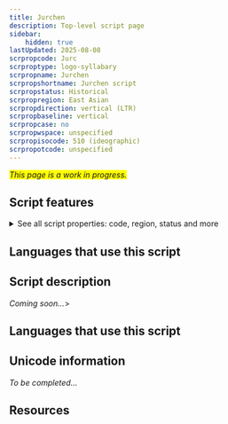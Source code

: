 ```yaml
---
title: Jurchen
description: Top-level script page
sidebar:
    hidden: true
lastUpdated: 2025-08-08
scrpropcode: Jurc
scrproptype: logo-syllabary
scrpropname: Jurchen
scrpropshortname: Jurchen script
scrpropstatus: Historical
scrpropregion: East Asian
scrpropdirection: vertical (LTR)
scrpropbaseline: vertical
scrpropcase: no
scrpropwspace: unspecified
scrpropisocode: 510 (ideographic)
scrpropotcode: unspecified
---
```


<span style='background-color:yellow'>_This page is a work in progress._</span>


## Script features

<details>
<summary> See all script properties: code, region, status and more</summary>
<ScriptInfo />
</details>

## Languages that use this script

<WsList script='Jurc' wsMax='5' />

## Script description

_Coming soon..._>

## Languages that use this script

<WsList script='Jurc' wsMax='5' />

## Unicode information

_To be completed..._

## Resources

<ScriptResources detailSummary='seemore' />

